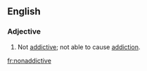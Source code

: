 ==English==
===Adjective===
{{en-adj}}
# Not [[addictive]]; not able to cause [[addiction]].

[[fr:nonaddictive]]
